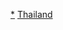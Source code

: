 {{Container category}}
{{Commons category|Categories of Thailand by province}}

[[Category:泰國府份|*]]
[[Category:依一級行政區而作的分類|Thailand]]